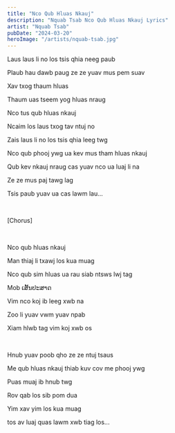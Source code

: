 ```yaml
---
title: "Nco Qub Hluas Nkauj"
description: "Nquab Tsab Nco Qub Hluas Nkauj Lyrics"
artist: "Nquab Tsab"
pubDate: "2024-03-20"
heroImage: "/artists/nquab-tsab.jpg"
---
```


Laus laus li no los tsis qhia neeg paub

Plaub hau dawb paug ze ze yuav mus pem suav

Xav txog thaum hluas

Thaum uas tseem yog hluas nraug

Nco tus qub hluas nkauj

Ncaim los laus txog tav ntuj no

Zais laus li no los tsis qhia leeg twg

Nco qub phooj ywg ua kev mus tham hluas nkauj

Qub kev nkauj nraug cas yuav nco ua luaj li na

Ze ze mus paj tawg lag

Tsis paub yuav ua cas lawm lau...

<br />

[Chorus]

<br />

Nco qub hluas nkauj

Man thiaj li txawj los kua muag

Nco qub sim hluas ua rau siab ntsws lwj tag

Mob ເສັ້ນປະສາດ

Vim nco koj ib leeg xwb na

Zoo li yuav vwm yuav npab

Xiam hlwb tag vim koj xwb os

<br />

Hnub yuav poob qho ze ze ntuj tsaus

Me qub hluas nkauj thiab kuv cov me phooj ywg

Puas muaj ib hnub twg

Rov qab los sib pom dua

Yim xav yim los kua muag

tos av luaj quas lawm xwb tiag los...
